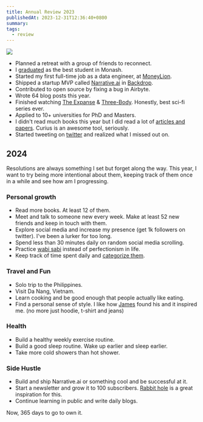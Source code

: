 ```yaml
---
title: Annual Review 2023
publishedAt: 2023-12-31T12:36:40+0800
summary:
tags:
  - review
---
```


<Image src="/images/woman-pencil.png" />

- Planned a retreat with a group of friends to reconnect.
- I [graduated](https://youtu.be/YRxL1sHSkJs) as the best student in Monash.
- Started my first full-time job as a data engineer, at [MoneyLion](https://www.moneylion.com/).
- Shipped a startup MVP called [Narrative.ai](https://narrative-ai.vercel.app/) in [Backdrop](https://backdropbuild.com/v2).
- Contributed to open source by fixing a bug in Airbyte.
- Wrote 64 blog posts this year.
- Finished watching [The Expanse](https://www.imdb.com/title/tt3230854/) & [Three-Body](https://www.imdb.com/title/tt20242042/). Honestly, best sci-fi series ever.
- Applied to 10+ universities for PhD and Masters.
- I didn't read much books this year but I did read a lot of [articles and papers](https://curius.app/wei-chun-tan). Curius is an awesome tool, seriously.
- Started tweeting on [twitter](https://twitter.com/_weichunnn) and realized what I missed out on.

## 2024

Resolutions are always something I set but forget along the way. This year, I want to try being more intentional about them, keeping track of them once in a while and see how am I progressing.

### Personal growth

- Read more books. At least 12 of them.
- Meet and talk to someone new every week. Make at least 52 new friends and keep in touch with them.
- Explore social media and increase my presence (get 1k followers on twitter). I've been a lurker for too long.
- Spend less than 30 minutes daily on random social media scrolling.
- Practice [wabi sabi](https://weichuntan.com/overcoming-laziness-and-finding-ikigai) instead of perfectionism in life.
- Keep track of time spent daily and [categorize them](https://www.sahilbloom.com/newsletter/the-4-types-of-professional-time).

### Travel and Fun

- Solo trip to the Philippines.
- Visit Da Nang, Vietnam.
- Learn cooking and be good enough that people actually like eating.
- Find a personal sense of style. I like how [James](https://www.jquiambao.com/finding-my-signature-style) found his and it inspired me. (no more just hoodie, t-shirt and jeans)

### Health

- Build a healthy weekly exercise routine.
- Build a good sleep routine. Wake up earlier and sleep earlier.
- Take more cold showers than hot shower.

### Side Hustle

- Build and ship Narrative.ai or something cool and be successful at it.
- Start a newsletter and grow it to 100 subscribers. [Rabbit hole](https://weichuntan.com/blog/the-rabbit-hole) is a great inspiration for this.
- Continue learning in public and write daily blogs.

Now, 365 days to go to own it.
